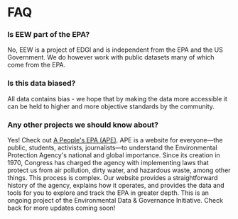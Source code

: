 
<Layout pageTitle="FAQ" sidebarLinks={AboutSidebarLinks} activeHeaderLink="About">

# FAQ

### Is EEW part of the EPA?

No, EEW is a project of EDGI and is independent from the EPA and the US Government. We do however work with public datasets many of which come from the EPA.

### Is this data biased?

All data contains bias - we hope that by making the data more accessible it can be held to higher and more objective standards by the community.

### Any other projects we should know about?
Yes! Check out [A People's EPA (APE)](https://www.apeoplesepa.org). APE is a website for everyone—the public, students, activists, journalists—to understand the Environmental Protection Agency's national and global importance. Since its creation in 1970, Congress has charged the agency with implementing laws that protect us from air pollution, dirty water, and hazardous waste, among other things. This process is complex. Our website provides a straightforward history of the agency, explains how it operates, and provides the data and tools for you to explore and track the EPA in greater depth. This is an ongoing project of the Environmental Data & Governance Initiative. Check back for more updates coming soon!

</Layout>

